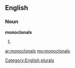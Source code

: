 ==English==

===Noun===
'''monoclonals'''

# {{plural of|[[monoclonal]]}}

[[Category:English plurals]]

[[ar:monoclonals]]
[[my:monoclonals]]